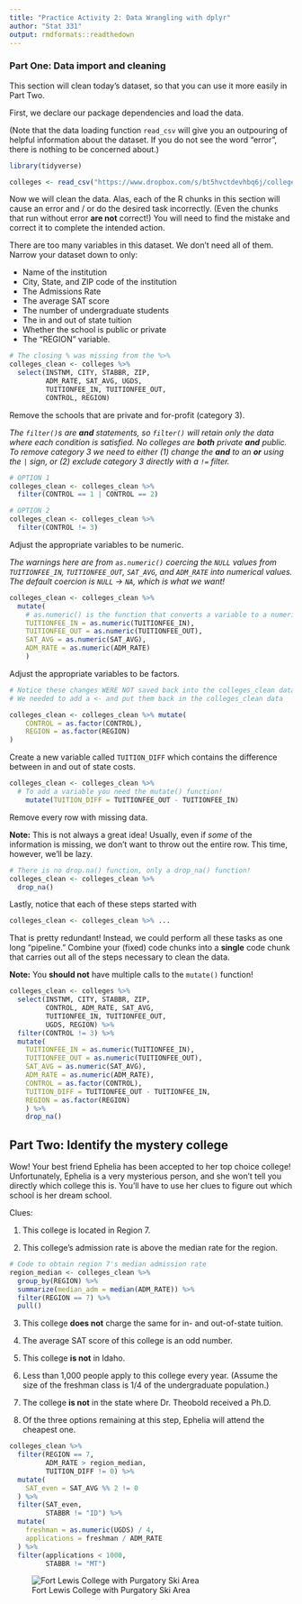 ```yaml
---
title: "Practice Activity 2: Data Wrangling with dplyr"
author: "Stat 331"
output: rmdformats::readthedown
---
```


### Part One: Data import and cleaning

This section will clean today's dataset, so that you can use it more easily in Part Two.  

First, we declare our package dependencies and load the data.

(Note that the data loading function `read_csv` will give you an outpouring of helpful information about the dataset.  If you do not see the word "error", there is nothing to be concerned about.)

```r
library(tidyverse)

colleges <- read_csv("https://www.dropbox.com/s/bt5hvctdevhbq6j/colleges.csv?dl=1")
```


Now we will clean the data.  Alas, each of the R chunks in this section will
cause an error and / or do the desired task incorrectly.  (Even the chunks that
run without error **are not** correct!) You will need to find the mistake and
correct it to complete the intended action. 


There are too many variables in this dataset.  We don't need all of them.
Narrow your dataset down to only:

- Name of the institution
- City, State, and ZIP code of the institution
- The Admissions Rate
- The average SAT score
- The number of undergraduate students
- The in and out of state tuition
- Whether the school is public or private
- The "REGION" variable.

```r
# The closing % was missing from the %>% 
colleges_clean <- colleges %>%
  select(INSTNM, CITY, STABBR, ZIP,
         ADM_RATE, SAT_AVG, UGDS,
         TUITIONFEE_IN, TUITIONFEE_OUT,
         CONTROL, REGION) 
```

Remove the schools that are private and for-profit (category 3).

_The `filter()`s are **and** statements, so `filter()` will retain only the data
where each condition is satisfied. No colleges are **both** private **and**
public. To remove category 3 we need to either (1) change the **and** to an 
**or** using the `|` sign, or (2) exclude category 3 directly with a `!=`
filter._

  
```r
# OPTION 1
colleges_clean <- colleges_clean %>%
  filter(CONTROL == 1 | CONTROL == 2) 

# OPTION 2
colleges_clean <- colleges_clean %>%
  filter(CONTROL != 3) 

```

Adjust the appropriate variables to be numeric.

_The warnings here are from `as.numeric()` coercing the `NULL` values from 
`TUITIONFEE_IN`, `TUITIONFEE_OUT`, `SAT_AVG`, and `ADM_RATE` into numerical 
values. The default coercion is `NULL` $\rightarrow$ `NA`, which is what we 
want!_


```r
colleges_clean <- colleges_clean %>%
  mutate(
    # as.numeric() is the function that converts a variable to a numeric data type
    TUITIONFEE_IN = as.numeric(TUITIONFEE_IN),
    TUITIONFEE_OUT = as.numeric(TUITIONFEE_OUT),
    SAT_AVG = as.numeric(SAT_AVG),
    ADM_RATE = as.numeric(ADM_RATE)
    ) 
```

Adjust the appropriate variables to be factors.


```r
# Notice these changes WERE NOT saved back into the colleges_clean dataset!
# We needed to add a <- and put them back in the colleges_clean data

colleges_clean <- colleges_clean %>% mutate(
    CONTROL = as.factor(CONTROL),
    REGION = as.factor(REGION)
)
```

Create a new variable called `TUITION_DIFF` which contains the difference between in and out of state costs.

```r
colleges_clean <- colleges_clean %>% 
  # To add a variable you need the mutate() function!
    mutate(TUITION_DIFF = TUITIONFEE_OUT - TUITIONFEE_IN)
```


Remove every row with missing data.  

**Note:** This is not always a great idea!  Usually, even if *some* of the
information is missing, we don't want to throw out the entire row.  This time,
however, we'll be lazy.

```r
# There is no drop.na() function, only a drop_na() function! 
colleges_clean <- colleges_clean %>% 
  drop_na()
```

Lastly, notice that each of these steps started with 

```r
colleges_clean <- colleges_clean %>% ...
```

That is pretty redundant!  Instead, we could perform all these tasks as one long
"pipeline."  Combine your (fixed) code chunks into a **single** code chunk that
carries out all of the steps necessary to clean the data.

**Note:** You **should not** have multiple calls to the `mutate()` function! 

```r
colleges_clean <- colleges %>%
  select(INSTNM, CITY, STABBR, ZIP,
         CONTROL, ADM_RATE, SAT_AVG,
         TUITIONFEE_IN, TUITIONFEE_OUT,
         UGDS, REGION) %>%
  filter(CONTROL != 3) %>%
  mutate(
    TUITIONFEE_IN = as.numeric(TUITIONFEE_IN),
    TUITIONFEE_OUT = as.numeric(TUITIONFEE_OUT),
    SAT_AVG = as.numeric(SAT_AVG),
    ADM_RATE = as.numeric(ADM_RATE),
    CONTROL = as.factor(CONTROL),
    TUITION_DIFF = TUITIONFEE_OUT - TUITIONFEE_IN,
    REGION = as.factor(REGION)
    ) %>%
    drop_na()
```


## Part Two:  Identify the mystery college

Wow!  Your best friend Ephelia has been accepted to her top choice college!
Unfortunately, Ephelia is a very mysterious person, and she won't tell you
directly which college this is.  You'll have to use her clues to figure out
which school is her dream school.


Clues:

1. This college is located in Region 7.

2. This college's admission rate is above the median rate for the region.

```r
# Code to obtain region 7's median admission rate
region_median <- colleges_clean %>% 
  group_by(REGION) %>% 
  summarize(median_adm = median(ADM_RATE)) %>% 
  filter(REGION == 7) %>% 
  pull()
```

3. This college **does not** charge the same for in- and out-of-state tuition.

4. The average SAT score of this college is an odd number.

5. This college **is not** in Idaho. 

6. Less than 1,000 people apply to this college every year.  (Assume the size of
the freshman class is 1/4 of the undergraduate population.)

7. The college **is not** in the state where Dr. Theobold received a Ph.D. 

8. Of the three options remaining at this step, Ephelia will attend the cheapest
one.

```r
colleges_clean %>%
  filter(REGION == 7,
         ADM_RATE > region_median,
         TUITION_DIFF != 0) %>%
  mutate(
    SAT_even = SAT_AVG %% 2 != 0
  ) %>%
  filter(SAT_even,
         STABBR != "ID") %>%
  mutate(
    freshman = as.numeric(UGDS) / 4, 
    applications = freshman / ADM_RATE
  ) %>%
  filter(applications < 1000, 
         STABBR != "MT") 
```


![Fort Lewis College with Purgatory Ski Area](fort_lewis.jpg)   
